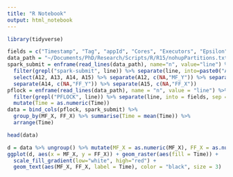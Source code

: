 ```yaml
---
title: "R Notebook"
output: html_notebook
---
```


```r
library(tidyverse)
```

```r
fields = c("Timestamp", "Tag", "appId", "Cores", "Executors", "Epsilon", "Mu", "Delta", "Time", "Load")
data_path = "~/Documents/PhD/Research/Scripts/R/R15/nohupPartitions.txt"
spark_submit = enframe(read_lines(data_path), name="n", value="line") %>% select(line) %>% 
  filter(grepl("spark-submit", line)) %>% separate(line, into=paste0("A", 1:17), sep = "--") %>% 
  select(A12, A13, A14, A15) %>% separate(A12, c(NA,"MF_Y")) %>% separate(A13, c(NA,"MF_X")) %>% 
  separate(A14, c(NA,"FF_Y")) %>% separate(A15, c(NA,"FF_X"))
pflock = enframe(read_lines(data_path), name = "n", value = "line") %>% select(line) %>%
  filter(grepl("PFLOCK", line)) %>% separate(line, into = fields, sep = "\\|") %>%
  mutate(Time = as.numeric(Time)) 
data = bind_cols(pflock, spark_submit) %>%
  group_by(MF_X, FF_X) %>% summarise(Time = mean(Time)) %>%
  arrange(Time)

head(data)
```

```r
d = data %>% ungroup() %>% mutate(MF_X = as.numeric(MF_X), FF_X = as.numeric(FF_X))
ggplot(d, aes(x = MF_X, y = FF_X)) + geom_raster(aes(fill = Time)) + 
  scale_fill_gradient(low="white", high="red") + 
  geom_text(aes(MF_X, FF_X, label = Time), color = "black", size = 3)
```